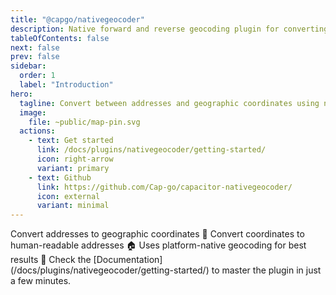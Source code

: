 ```yaml
---
title: "@capgo/nativegeocoder"
description: Native forward and reverse geocoding plugin for converting addresses to coordinates and vice versa.
tableOfContents: false
next: false
prev: false
sidebar:
  order: 1
  label: "Introduction"
hero:
  tagline: Convert between addresses and geographic coordinates using native platform geocoding APIs for accurate location data.
  image:
    file: ~public/map-pin.svg
  actions:
    - text: Get started
      link: /docs/plugins/nativegeocoder/getting-started/
      icon: right-arrow
      variant: primary
    - text: Github
      link: https://github.com/Cap-go/capacitor-nativegeocoder/
      icon: external
      variant: minimal
---
```



<CardGrid stagger>
  <Card title="Forward geocoding" icon="rocket">
    Convert addresses to geographic coordinates 📍
  </Card>
  <Card title="Reverse geocoding" icon="document">
    Convert coordinates to human-readable addresses 🏠
  </Card>
  <Card title="Native accuracy" icon="star">
    Uses platform-native geocoding for best results 🎯
  </Card>
  <Card title="Comprehensive Documentation" icon="open-book">
    Check the [Documentation](/docs/plugins/nativegeocoder/getting-started/) to master the plugin in just a few minutes.
  </Card>
</CardGrid>
